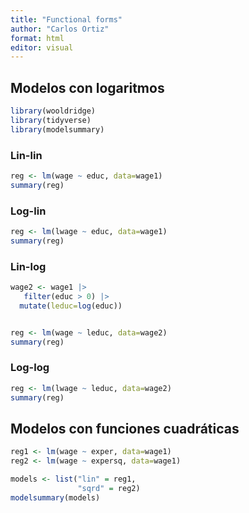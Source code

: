 ```yaml
---
title: "Functional forms"
author: "Carlos Ortiz"
format: html
editor: visual
---
```


## Modelos con logaritmos

```r
library(wooldridge)
library(tidyverse)
library(modelsummary)
```

### Lin-lin

```r
reg <- lm(wage ~ educ, data=wage1)
summary(reg)
```

### Log-lin

```r

reg <- lm(lwage ~ educ, data=wage1)
summary(reg)
```

### Lin-log

```r
wage2 <- wage1 |>
   filter(educ > 0) |>
  mutate(leduc=log(educ))


reg <- lm(wage ~ leduc, data=wage2)
summary(reg)

```

### Log-log

```r
reg <- lm(lwage ~ leduc, data=wage2)
summary(reg)
```

## Modelos con funciones cuadráticas

```r
reg1 <- lm(wage ~ exper, data=wage1)
reg2 <- lm(wage ~ expersq, data=wage1)

models <- list("lin" = reg1,
               "sqrd" = reg2)
modelsummary(models)
```

## 

## 

## 

